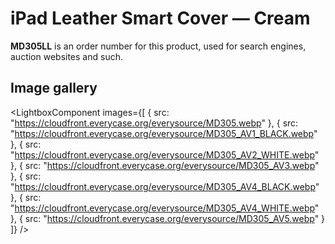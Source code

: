 
# iPad Leather Smart Cover — Cream

<Callout type='info' emoji='👉🏻'>**MD305LL** is an order number for this product, used for search engines, auction websites and such.</Callout>

## Image gallery

<LightboxComponent
    images={[
      {
        src: "https://cloudfront.everycase.org/everysource/MD305.webp"
      },
      {
        src: "https://cloudfront.everycase.org/everysource/MD305_AV1_BLACK.webp"
      },
      {
        src: "https://cloudfront.everycase.org/everysource/MD305_AV2_WHITE.webp"
      },
      {
        src: "https://cloudfront.everycase.org/everysource/MD305_AV3.webp"
      },
      {
        src: "https://cloudfront.everycase.org/everysource/MD305_AV4_BLACK.webp"
      },
      {
        src: "https://cloudfront.everycase.org/everysource/MD305_AV4_WHITE.webp"
      },
      {
        src: "https://cloudfront.everycase.org/everysource/MD305_AV5.webp"
      }
    ]}
  />
